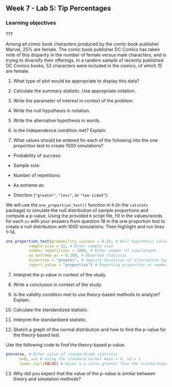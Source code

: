 ## Week 7 - Lab 5:  Tip Percentages

\setstretch{1}

### Learning objectives
???

Among all comic book characters produced by the comic book publisher Marvel, 25% are female. The comic book publisher DC Comics has taken note of this disparity in the number of female versus male characters, and is trying to diversify their offerings. In a random sample of recently published DC Comics books, 52 characters were included in the comics, of which 15 are female.

1. What type of plot would be appropriate to display this data?

\vspace{0.3in}

2. Calculate the summary statistic.  Use appropriate notation.

\vspace{0.3in}

3. Write the parameter of interest in context of the problem.

\vspace{0.8in}

4.  Write the null hypothesis in notation.

\vspace{0.3in}

5. Write the alternative hypothesis in words. 

\vspace{0.8in}

6. Is the independence condition met?  Explain.

\vspace{0.6in}

7. What values should be entered for each of the following into the one proportion test to create 1000 simulations?

\vspace{1mm}

* Probability of success:

\vspace{.2in}
* Sample size:
    
\vspace{.2in}
* Number of repetitions:
    
\vspace{.2in}
* As extreme as:
    
\vspace{.2in}
* Direction (`"greater"`, `"less"`, or `"two-sided"`):

\vspace{.2in}

We will use the `one_proportion_test()` function in `R` (in the `catstats` package) to simulate the null distribution of sample proportions and compute a p-value. Using the provided `R` script file, fill in the values/words for each `xx` with your answers from question 18 in the one proportion test to create a null distribution with 1000 simulations. Then highlight and run lines 1--14.

```r
one_proportion_test(probability_success = 0.25, # Null hypothesis value
          sample_size = 52, # Enter sample size
          number_repetitions = 1000, # Enter number of simulations
          as_extreme_as = 0.288, # Observed statistic
          direction = "greater", # Specify direction of alternative hypothesis
          report_value = "proportion") # Reporting proportion or number of successes?
```

7.  Interpret the p-value in context of the study.

\vspace{1in}

8. Write a conclusion in context of the study.

\vspace{1in}

9. Is the validity condition met to use theory-based methods to analyze?  Explain.

\vspace{0.8in}

10. Calculate the standardized statistic.

\vspace{0.8in}

11. Interpret the standardized statistic.

\vspace{0.8in}


12.  Sketch a graph of the normal distribution and how to find the p-value for the theory-based test.

\vspace{1.4in}

Use the following code to find the theory-based p-value.

```r
pnorm(xx, # Enter value of standardized statistic
      m=0, s=1 # Using the standard normal mean = 0, sd = 1
      lower.tail=FALSE) # Gives a p-value greater than the standardized statistic
```

13. Why did you expect that the value of the p-value is similar between theory and simulation methods?